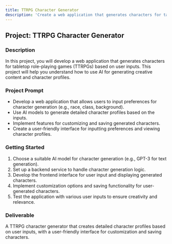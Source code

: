 ```yaml
---
title: TTRPG Character Generator
description: 'Create a web application that generates characters for tabletop role-playing games (TTRPGs) based on user inputs.'
---
```


## Project: TTRPG Character Generator

### Description
In this project, you will develop a web application that generates characters for tabletop role-playing games (TTRPGs) based on user inputs. This project will help you understand how to use AI for generating creative content and character profiles.

### Project Prompt
- Develop a web application that allows users to input preferences for character generation (e.g., race, class, background).
- Use AI models to generate detailed character profiles based on the inputs.
- Implement features for customizing and saving generated characters.
- Create a user-friendly interface for inputting preferences and viewing character profiles.

### Getting Started
1. Choose a suitable AI model for character generation (e.g., GPT-3 for text generation).
2. Set up a backend service to handle character generation logic.
3. Develop the frontend interface for user input and displaying generated characters.
4. Implement customization options and saving functionality for user-generated characters.
5. Test the application with various user inputs to ensure creativity and relevance.

### Deliverable
A TTRPG character generator that creates detailed character profiles based on user inputs, with a user-friendly interface for customization and saving characters.
